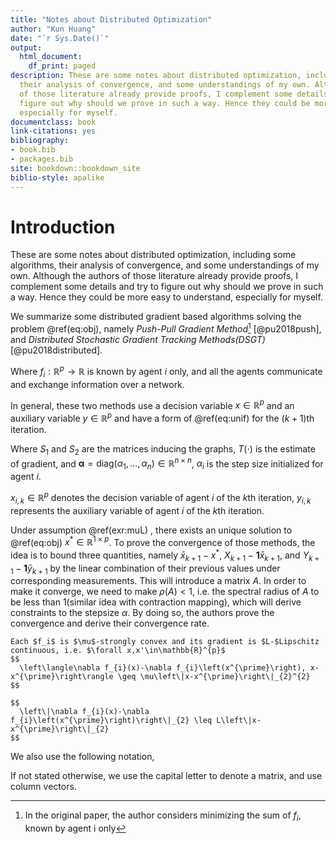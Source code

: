 ```yaml
--- 
title: "Notes about Distributed Optimization"
author: "Kun Huang"
date: "`r Sys.Date()`"
output:
  html_document:
    df_print: paged
description: These are some notes about distributed optimization, including some algorithms,
  their analysis of convergence, and some understandings of my own. Although the authors
  of those literature already provide proofs, I complement some details and try to
  figure out why should we prove in such a way. Hence they could be more easy to understand,
  especially for myself.
documentclass: book
link-citations: yes
bibliography:
- book.bib
- packages.bib
site: bookdown::bookdown_site
biblio-style: apalike
---
```


\newcommand{\E}{\mathbb{E}}
\newcommand{\Var}{\mathrm{Var}}
\newcommand{\Cov}{\mathrm{Cov}}
\newcommand{\dd}{\mathrm{d}}
\newcommand{\sgn}{\mathrm{sgn}}
\newcommand{\bx}{\textbf{x}}
\newcommand{\bX}{\textbf{X}}
\newcommand{\bz}{\textbf{z}}
\newcommand{\bbeta}{\boldsymbol{\beta}}
\newcommand{\bPsi}{\boldsymbol{\Psi}}

# Introduction{#intro}

These are some notes about distributed optimization, including some algorithms,
their analysis of convergence, and some understandings of my own. Although the authors
of those literature already provide proofs, I complement some details and try to
figure out why should we prove in such a way. Hence they could be more easy to understand,
especially for myself.

We summarize some distributed gradient based algorithms solving the problem \@ref(eq:obj), namely *Push-Pull Gradient Method*^[In the original paper, the author considers minimizing the sum of $f_i$, known by agent i only] [@pu2018push], and *Distributed Stochastic Gradient Tracking Methods(DSGT)* [@pu2018distributed].

\begin{equation}
\underset{x\in\mathbb{R}^p}{\min} f(x):=\frac{1}{n}\sum_{i=1}^n f_i(x)
(\#eq:obj)
\end{equation}
Where $f_i:\mathbb{R}^p\to \mathbb{R}$ is known by agent $i$ only, and all the agents communicate and exchange information over a network.  

In general, these two methods use a decision variable $x\in \mathbb{R}^p$ and an auxiliary variable $y\in\mathbb{R}^p$ and have a form of \@ref(eq:unif) for the $(k+1)$th iteration.

\begin{align}
X_{k+1} &= S_1(X_k-\boldsymbol\alpha Y_k)\\
Y_{k+1} &= S_2Y_k + T(X_{k+1}) - T(X_k)
(\#eq:unif)
\end{align}

Where $S_1$ and $S_2$ are the matrices inducing the graphs, $T(\cdot)$ is the estimate of gradient, and $\boldsymbol\alpha = \text{diag}(\alpha_1,...,\alpha_n)\in\mathbb{R}^{n\times n}$, $\alpha_i$ is the step size initialized for agent $i$. 

\begin{align*}
X_k &= \left(x_{1,k},x_{2,k},...,x_{n,k}\right)^T\in\mathbb{R}^{n\times p}\\

Y_k &= \left(y_{1,k},y_{2,k},...,y_{n,k}\right)^T\in\mathbb{R}^{n\times p}\\
\end{align*}

$x_{i,k}\in\mathbb{R}^p$ denotes the decision variable of agent $i$ of the $k$th iteration, $y_{i,k}$ represents the auxiliary variable of agent $i$ of the $k$th iteration.

Under assumption \@ref(exr:muL) , there exists an unique solution to \@ref(eq:obj) $x^*\in\mathbb{R}^{1\times p}$. To prove the convergence of those methods, the idea is to bound three quantities, namely $\bar x_{k+1}-x^*$, $X_{k+1}-\mathbf{1}\bar x_{k+1}$, and $Y_{k+1}-\mathbf{1}\bar y_{k+1}$ by the linear combination of their previous values under corresponding measurements. This will introduce a matrix $A$.  In order to make it converge, we need to make $\rho(A)<1$, i.e. the spectral radius of $A$ to be less than $1$(similar idea with contraction mapping), which will derive constraints to the stepsize $\alpha$. By doing so, the authors prove the convergence and derive their convergence rate. 

```exercise
Each $f_i$ is $\mu$-strongly convex and its gradient is $L-$Lipschitz continuous, i.e. $\forall x,x'\in\mathbb{R}^{p}$
$$
  \left\langle\nabla f_{i}(x)-\nabla f_{i}\left(x^{\prime}\right), x-x^{\prime}\right\rangle \geq \mu\left\|x-x^{\prime}\right\|_{2}^{2}
$$

$$
  \left\|\nabla f_{i}(x)-\nabla f_{i}\left(x^{\prime}\right)\right\|_{2} \leq L\left\|x-x^{\prime}\right\|_{2}
$$
```

We also use the following notation, 
\begin{equation*}
F(X) = \sum_{i=1}^n f_i(x_i), X\in\mathbb{R}^{n\times p}
\end{equation*}

\begin{equation*}
\nabla F(X) = \left(\nabla f_1(x_1), ..., \nabla f_n(x_n)\right)^T\in\mathbb{R}^{n\times p}
\end{equation*}

If not stated otherwise, we use the capital letter to denote a matrix, and use column vectors.